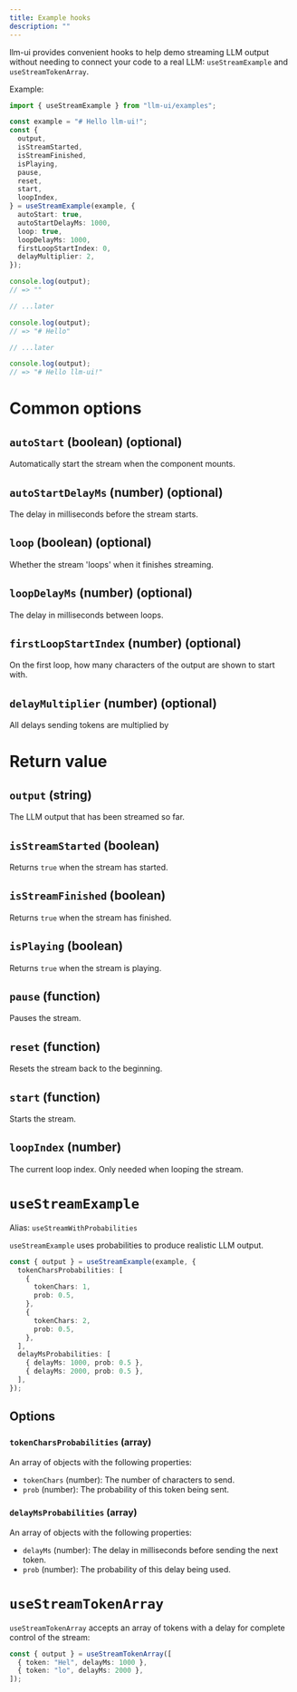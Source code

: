 ```yaml
---
title: Example hooks
description: ""
---
```


llm-ui provides convenient hooks to help demo streaming LLM output without needing to connect your code to a real LLM: `useStreamExample` and `useStreamTokenArray`.

Example:

```ts
import { useStreamExample } from "llm-ui/examples";

const example = "# Hello llm-ui!";
const {
  output,
  isStreamStarted,
  isStreamFinished,
  isPlaying,
  pause,
  reset,
  start,
  loopIndex,
} = useStreamExample(example, {
  autoStart: true,
  autoStartDelayMs: 1000,
  loop: true,
  loopDelayMs: 1000,
  firstLoopStartIndex: 0,
  delayMultiplier: 2,
});

console.log(output);
// => ""

// ...later

console.log(output);
// => "# Hello"

// ...later

console.log(output);
// => "# Hello llm-ui!"
```

# Common options

## `autoStart` (boolean) (optional)

Automatically start the stream when the component mounts.

## `autoStartDelayMs` (number) (optional)

The delay in milliseconds before the stream starts.

## `loop` (boolean) (optional)

Whether the stream 'loops' when it finishes streaming.

## `loopDelayMs` (number) (optional)

The delay in milliseconds between loops.

## `firstLoopStartIndex` (number) (optional)

On the first loop, how many characters of the output are shown to start with.

## `delayMultiplier` (number) (optional)

All delays sending tokens are multiplied by

# Return value

## `output` (string)

The LLM output that has been streamed so far.

## `isStreamStarted` (boolean)

Returns `true` when the stream has started.

## `isStreamFinished` (boolean)

Returns `true` when the stream has finished.

## `isPlaying` (boolean)

Returns `true` when the stream is playing.

## `pause` (function)

Pauses the stream.

## `reset` (function)

Resets the stream back to the beginning.

## `start` (function)

Starts the stream.

## `loopIndex` (number)

The current loop index. Only needed when looping the stream.

# `useStreamExample`

Alias: `useStreamWithProbabilities`

`useStreamExample` uses probabilities to produce realistic LLM output.

```ts
const { output } = useStreamExample(example, {
  tokenCharsProbabilities: [
    {
      tokenChars: 1,
      prob: 0.5,
    },
    {
      tokenChars: 2,
      prob: 0.5,
    },
  ],
  delayMsProbabilities: [
    { delayMs: 1000, prob: 0.5 },
    { delayMs: 2000, prob: 0.5 },
  ],
});
```

## Options

### `tokenCharsProbabilities` (array)

An array of objects with the following properties:

- `tokenChars` (number): The number of characters to send.
- `prob` (number): The probability of this token being sent.

### `delayMsProbabilities` (array)

An array of objects with the following properties:

- `delayMs` (number): The delay in milliseconds before sending the next token.
- `prob` (number): The probability of this delay being used.

# `useStreamTokenArray`

`useStreamTokenArray` accepts an array of tokens with a delay for complete control of the stream:

```ts
const { output } = useStreamTokenArray([
  { token: "Hel", delayMs: 1000 },
  { token: "lo", delayMs: 2000 },
]);
```
